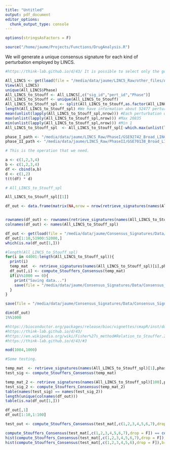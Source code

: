 ```yaml
---
title: "Untitled"
output: pdf_document
editor_options: 
  chunk_output_type: console
---
```


```r
options(stringsAsFactors = F)
```

```r
source("/home/jaume/Projects/Functions/DrugAnalysis.R")
```

We will generate a unique consensus signature for each kind of perturbation employed by LINCS.

```r
#https://think-lab.github.io/d/43/ It is possible to select only the gold signatures according to this site.

All_LINCS <- get(load(file = "/media/data/jaume/LINCS_Raw/other_files/All_LINCS_with_DB.Rda"))
View(All_LINCS)
unique(All_LINCS$Phase)
All_LINCS_to_Stouff <- All_LINCS[,c("sig_id","pert_id","Phase")]
All_LINCS_to_Stouff <- unique(All_LINCS_to_Stouff)
All_LINCS_to_Stouff_spl <- split(All_LINCS_to_Stouff,as.factor(All_LINCS_to_Stouff$pert_id))
length(All_LINCS_to_Stouff_spl) #We have information about 52477 perturbations. 
mean(unlist(lapply(All_LINCS_to_Stouff_spl,nrow))) #Each perturbation was associated to a mean of 11.27 signatures.
max(unlist(lapply(All_LINCS_to_Stouff_spl,nrow))) #Max 20835
min(unlist(lapply(All_LINCS_to_Stouff_spl,nrow))) #Min 1
All_LINCS_to_Stouff_spl  <- All_LINCS_to_Stouff_spl[-which.max(unlist(lapply(All_LINCS_to_Stouff_spl,nrow)))]

phase_I_path <- "/media/data/jaume/LINCS_Raw/PhaseI/GSE92742_Broad_LINCS_Level5_COMPZ.MODZ_n473647x12328.gctx"
phase_II_path <- "/media/data/jaume/LINCS_Raw/PhaseII/GSE70138_Broad_LINCS_Level5_COMPZ_n118050x12328_2017-03-06.gctx"
```

```r
# This is the operation that we need.

a <- c(1,2,3,4)
b <- c(1,2,3,4)
df <- cbind(a,b)
d <- c(1,2)
t(t(df) * d)

# All_LINCS_to_Stouff_spl

All_LINCS_to_Stouff_spl[[1]]

df_out <- data.frame(matrix(NA,nrow = nrow(retrieve_signatures(names(All_LINCS_to_Stouff_spl)[1],phase_I_path,phase_II_path,All_LINCS_to_Stouff_spl)),ncol = length(All_LINCS_to_Stouff_spl)))


rownames(df_out) <- rownames(retrieve_signatures(names(All_LINCS_to_Stouff_spl)[1],phase_I_path,phase_II_path,All_LINCS_to_Stouff_spl))
colnames(df_out) <- names(All_LINCS_to_Stouff_spl)

df_out <- get(load(file = "/media/data/jaume/Consensus_Signatures/Data/Consensus_Signatures.Rda" ))
df_out[1:10,51900:52000,]
which(is.na(df_out[1,]))

#length(All_LINCS_to_Stouff_spl)
for(i in 44001:length(All_LINCS_to_Stouff_spl)){
  print(i)
  temp_mat  <- retrieve_signatures(names(All_LINCS_to_Stouff_spl)[i],phase_I_path,phase_II_path,All_LINCS_to_Stouff_spl)
  df_out[,i] <- compute_Stouffers_Consensus(temp_mat)
  if(i%%1000 == 0){
    print("Saving data...")
    save(file = "/media/data/jaume/Consensus_Signatures/Data/Consensus_Signatures.Rda",df_out)
  }
}

save(file = "/media/data/jaume/Consensus_Signatures/Data/Consensus_Signatures.Rda",df_out)

dim(df_out)
1%%1000

#https://bioconductor.org/packages/release/bioc/vignettes/cmapR/inst/doc/tutorial.html
#https://think-lab.github.io/d/43/
#https://en.wikipedia.org/wiki/Fisher%27s_method#Relation_to_Stouffer.27s_Z-score_method
#https://think-lab.github.io/d/43/#3

mod(1004,1000)

#Some testing.

temp_mat  <- retrieve_signatures(names(All_LINCS_to_Stouff_spl)[1],phase_I_path,phase_II_path,All_LINCS_to_Stouff_spl)
test_sig <- compute_Stouffers_Consensus(temp_mat)

temp_mat_2 <- retrieve_signatures(names(All_LINCS_to_Stouff_spl)[100],phase_I_path,phase_II_path,All_LINCS_to_Stouff_spl)
test_sig_2 <- compute_Stouffers_Consensus(temp_mat_2)
table(names(test_sig) == names(test_sig_2))
length(unique(colnames(df_out)))
table(is.na(df_out[1,]))

df_out[,1]
df_out[1:10,1:100]

test_out <- compute_Stouffers_Consensus(test_mat[,c(1,2,3,4,5,6,7),drop = F])

compute_Stouffers_Consensus(test_mat[,c(1,2,3,4,5,6,7),drop = F]) == compute_Stouffers_Consensus(test_mat[,c(1,2,3,4,5,6),drop = F])
hist(compute_Stouffers_Consensus(test_mat[,c(1,2,3,4,5,6,7),drop = F]),breaks = 100)
hist(compute_Stouffers_Consensus(test_mat[,c(1,2,3,4,5,6),drop = F]),breaks = 100)
```

